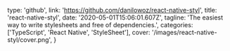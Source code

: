   type: 'github',
  link: 'https://github.com/danilowoz/react-native-styl',
  title: 'react-native-styl',
  date: '2020-05-01T15:06:01.607Z',
  tagline: 'The easiest way to write stylesheets and free of dependencies.',
  categories: ['TypeScript', 'React Native', 'StyleSheet'],
  cover: '/images/react-native-styl/cover.png',
}
